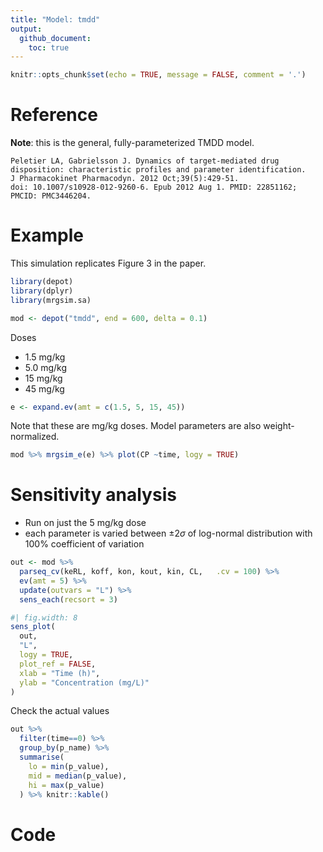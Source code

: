 ```yaml
---
title: "Model: tmdd"
output: 
  github_document: 
    toc: true
---
```


```r
knitr::opts_chunk$set(echo = TRUE, message = FALSE, comment = '.')
```


# Reference

__Note__: this is the general, fully-parameterized TMDD model.

```{}
Peletier LA, Gabrielsson J. Dynamics of target-mediated drug
disposition: characteristic profiles and parameter identification. 
J Pharmacokinet Pharmacodyn. 2012 Oct;39(5):429-51. 
doi: 10.1007/s10928-012-9260-6. Epub 2012 Aug 1. PMID: 22851162; 
PMCID: PMC3446204.
```

# Example

This simulation replicates Figure 3 in the paper.


```r
library(depot)
library(dplyr)
library(mrgsim.sa)
```

```r
mod <- depot("tmdd", end = 600, delta = 0.1) 
```


Doses

- 1.5 mg/kg
- 5.0 mg/kg
- 15 mg/kg
- 45 mg/kg

```r
e <- expand.ev(amt = c(1.5, 5, 15, 45))
```

Note that these are mg/kg doses. Model parameters are also weight-normalized. 


```r
mod %>% mrgsim_e(e) %>% plot(CP ~time, logy = TRUE)
```

# Sensitivity analysis

- Run on just the 5 mg/kg dose
- each parameter is varied between $\pm 2\sigma$ of log-normal
distribution with 100% coefficient of variation

```r
out <- mod %>%  
  parseq_cv(keRL, koff, kon, kout, kin, CL,   .cv = 100) %>%
  ev(amt = 5) %>% 
  update(outvars = "L") %>%
  sens_each(recsort = 3) 
```


```r
#| fig.width: 8
sens_plot(
  out, 
  "L", 
  logy = TRUE, 
  plot_ref = FALSE,
  xlab = "Time (h)", 
  ylab = "Concentration (mg/L)"
) 

```

Check the actual values

```r
out %>% 
  filter(time==0) %>% 
  group_by(p_name) %>% 
  summarise(
    lo = min(p_value), 
    mid = median(p_value), 
    hi = max(p_value)
  ) %>% knitr::kable()
```


# Code

```c

```
